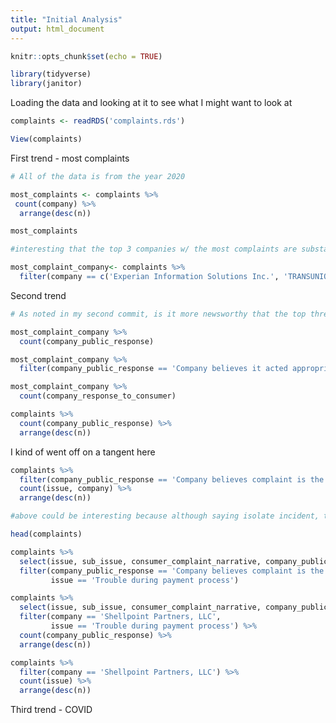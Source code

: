 ```yaml
---
title: "Initial Analysis"
output: html_document
---
```


```r
knitr::opts_chunk$set(echo = TRUE)

library(tidyverse)
library(janitor)
```


Loading the data and looking at it to see what I might want to look at 

```r

complaints <- readRDS('complaints.rds')

View(complaints)

```


First trend - most complaints

```r

# All of the data is from the year 2020

most_complaints <- complaints %>% 
 count(company) %>% 
  arrange(desc(n))

most_complaints

#interesting that the top 3 companies w/ the most complaints are substantially more

most_complaint_company<- complaints %>% 
  filter(company == c('Experian Information Solutions Inc.', 'TRANSUNION INTERMEDIATE HOLDINGS, INC.', 'EQUIFAX, INC.'))

```


Second trend

```r

# As noted in my second commit, is it more newsworthy that the top three tended to not give public responses - or the fewer that did

most_complaint_company %>% 
  count(company_public_response)

most_complaint_company %>% 
  filter(company_public_response == 'Company believes it acted appropriately as authorized by contract or law')

most_complaint_company %>% 
  count(company_response_to_consumer)

complaints %>% 
  count(company_public_response) %>% 
  arrange(desc(n))


```

I kind of went off on a tangent here

```r

complaints %>% 
  filter(company_public_response == 'Company believes complaint is the result of an isolated error') %>% 
  count(issue, company) %>% 
  arrange(desc(n))

#above could be interesting because although saying isolate incident, the top issues are common and not isolated within the single company 

head(complaints)

complaints %>% 
  select(issue, sub_issue, consumer_complaint_narrative, company_public_response, company) %>% 
  filter(company_public_response == 'Company believes complaint is the result of an isolated error', company == 'Shellpoint Partners, LLC', 
         issue == 'Trouble during payment process')

complaints %>% 
  select(issue, sub_issue, consumer_complaint_narrative, company_public_response, company) %>% 
  filter(company == 'Shellpoint Partners, LLC', 
         issue == 'Trouble during payment process') %>% 
  count(company_public_response) %>% 
  arrange(desc(n))

complaints %>% 
  filter(company == 'Shellpoint Partners, LLC') %>% 
  count(issue) %>% 
  arrange(desc(n))

```


Third trend - COVID 

```r



```

